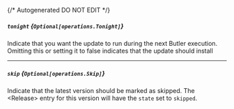 {/* Autogenerated DO NOT EDIT  */}

##### `tonight` *{`Optional[operations.Tonight]`}*
Indicate that you want the update to run during the next Butler execution. Omitting this or setting it to false indicates that the update should install

<Collapsible openLabel={Labels.showProperties} closeLabel={Labels.hideProperties}>
  <Tonight />
</Collapsible>

---
##### `skip` *{`Optional[operations.Skip]`}*
Indicate that the latest version should be marked as skipped. The \<Release\> entry for this version will have the `state` set to `skipped`.

<Collapsible openLabel={Labels.showProperties} closeLabel={Labels.hideProperties}>
  <Skip />
</Collapsible>


